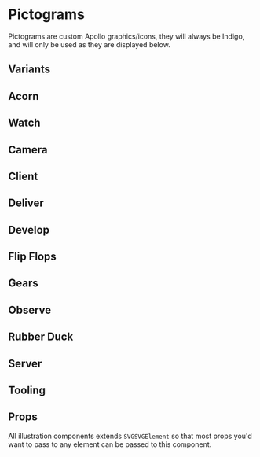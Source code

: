 
<Meta title="www site/Pictograms" />

# Pictograms

Pictograms are custom Apollo graphics/icons, they will always be Indigo, and will only be used as they are displayed below.

## Variants

## Acorn

<Canvas>
  <Story name="Acorn">
    <Acorn width={200} />
  </Story>
</Canvas>

## Watch

<Canvas>
  <Story name="Watch">
    <Watch width={200} />
  </Story>
</Canvas>

## Camera

<Canvas>
  <Story name="Camera">
    <Camera width={200} />
  </Story>
</Canvas>

## Client

<Canvas>
  <Story name="Client">
    <Client width={200} />
  </Story>
</Canvas>

## Deliver

<Canvas>
  <Story name="Deliver">
    <Deliver width={200} />
  </Story>
</Canvas>

## Develop

<Canvas>
  <Story name="Develop">
    <Develop width={200} />
  </Story>
</Canvas>

## Flip Flops

<Canvas>
  <Story name="FlipFlops">
    <FlipFlops width={200} />
  </Story>
</Canvas>

## Gears

<Canvas>
  <Story name="Gears">
    <Gears width={200} />
  </Story>
</Canvas>

## Observe

<Canvas>
  <Story name="Observe">
    <Observe width={200} />
  </Story>
</Canvas>

## Rubber Duck

<Canvas>
  <Story name="RubberDuck">
    <RubberDuck width={200} />
  </Story>
</Canvas>

## Server

<Canvas>
  <Story name="Server">
    <Server width={200} />
  </Story>
</Canvas>

## Tooling

<Canvas>
  <Story name="Tooling">
    <Tooling width={200} />
  </Story>
</Canvas>

## Props

All illustration components extends `SVGSVGElement` so that most props you'd want to pass to any element can be passed to this component.

<Props of={Acorn} />
